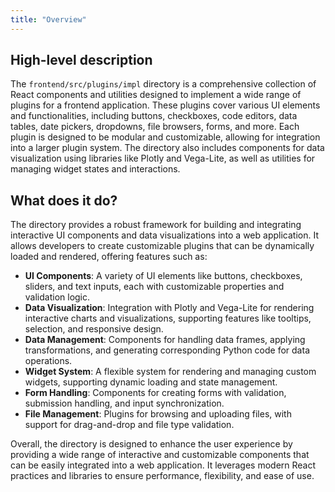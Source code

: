 ```yaml
---
title: "Overview"
---
```


## High-level description

The `frontend/src/plugins/impl` directory is a comprehensive collection of React components and utilities designed to implement a wide range of plugins for a frontend application. These plugins cover various UI elements and functionalities, including buttons, checkboxes, code editors, data tables, date pickers, dropdowns, file browsers, forms, and more. Each plugin is designed to be modular and customizable, allowing for integration into a larger plugin system. The directory also includes components for data visualization using libraries like Plotly and Vega-Lite, as well as utilities for managing widget states and interactions.

## What does it do?

The directory provides a robust framework for building and integrating interactive UI components and data visualizations into a web application. It allows developers to create customizable plugins that can be dynamically loaded and rendered, offering features such as:

- **UI Components**: A variety of UI elements like buttons, checkboxes, sliders, and text inputs, each with customizable properties and validation logic.
- **Data Visualization**: Integration with Plotly and Vega-Lite for rendering interactive charts and visualizations, supporting features like tooltips, selection, and responsive design.
- **Data Management**: Components for handling data frames, applying transformations, and generating corresponding Python code for data operations.
- **Widget System**: A flexible system for rendering and managing custom widgets, supporting dynamic loading and state management.
- **Form Handling**: Components for creating forms with validation, submission handling, and input synchronization.
- **File Management**: Plugins for browsing and uploading files, with support for drag-and-drop and file type validation.

Overall, the directory is designed to enhance the user experience by providing a wide range of interactive and customizable components that can be easily integrated into a web application. It leverages modern React practices and libraries to ensure performance, flexibility, and ease of use.
